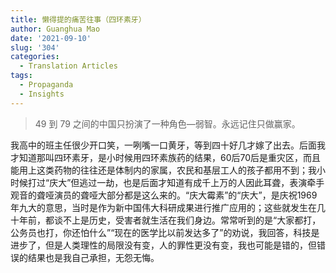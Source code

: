 ```yaml
---
title: 懒得提的痛苦往事（四环素牙）
author: Guanghua Mao
date: '2021-09-10'
slug: '304'
categories:
  - Translation Articles
tags:
  - Propaganda
  - Insights
---
```


> 49 到 79 之间的中国只扮演了一种角色---弱智。永远记住只做赢家。

我高中的班主任很少开口笑，一咧嘴一口黄牙，等到四十好几才嫁了出去。后面我才知道那叫四环素牙，是小时候用四环素族药的结果，60后70后是重灾区，而且能用上这类药物的往往还是体制内的家属，农民和基层工人的孩子都用不到；我小时候打过“庆大”但逃过一劫，也是后面才知道有成千上万的人因此耳聋，表演牵手观音的聋哑演员的聋哑大部分都是这么来的。“庆大霉素”的“庆大”，是庆祝1969年九大的意思，当时是作为新中国伟大科研成果进行推广应用的；这些就发生在几十年前，都谈不上是历史，受害者就生活在我们身边。常常听到的是“大家都打，公务员也打，你还怕什么”“现在的医学比以前发达多了”的劝说，我回答，科技是进步了，但是人类理性的局限没有变，人的罪性更没有变，我也可能是错的，但错误的结果也是我自己承担，无怨无悔。